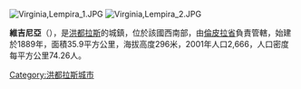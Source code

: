 [[Image:Virginia,Lempira_1.JPG|right]]
[[Image:Virginia,Lempira_2.JPG|thumb]]

'''維吉尼亞'''（{{lang-es|Virginia}}），是[[洪都拉斯|洪都拉斯]]的城鎮，位於該國西南部，由[[倫皮拉省|倫皮拉省]]負責管轄，始建於1889年，面積35.9平方公里，海拔高度296米，2001年人口2,666，人口密度每平方公里74.26人。

{{coord|14|1|N|88|34|W|source:itwiki_region:HN|display=title}}

{{Honduras-geo-stub}}
[[Category:洪都拉斯城市|Category:洪都拉斯城市]]